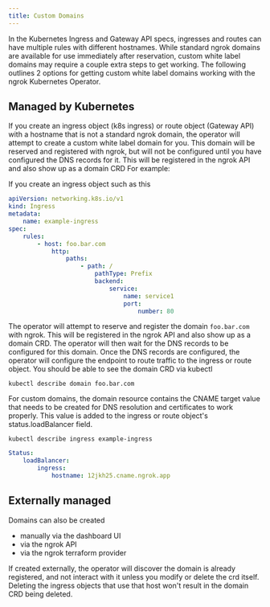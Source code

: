 ```yaml
---
title: Custom Domains
---
```


In the Kubernetes Ingress and Gateway API specs, ingresses and routes can have multiple rules with different hostnames. While standard ngrok domains are available for use immediately after reservation, custom white label domains may require a couple extra steps to get working. The following outlines 2 options for getting custom white label domains working with the ngrok Kubernetes Operator.

## Managed by Kubernetes

If you create an ingress object (k8s ingress) or route object (Gateway API) with a hostname that is not a standard ngrok domain, the operator will attempt to create a custom white label domain for you. This domain will be reserved and registered with ngrok, but will not be configured until you have configured the DNS records for it. This will be registered in the ngrok API and also show up as a domain CRD For example:

If you create an ingress object such as this

```yaml
apiVersion: networking.k8s.io/v1
kind: Ingress
metadata:
	name: example-ingress
spec:
	rules:
		- host: foo.bar.com
			http:
				paths:
					- path: /
						pathType: Prefix
						backend:
							service:
								name: service1
								port:
									number: 80
```

The operator will attempt to reserve and register the domain `foo.bar.com` with ngrok. This will be registered in the ngrok API and also show up as a domain CRD. The operator will then wait for the DNS records to be configured for this domain. Once the DNS records are configured, the operator will configure the endpoint to route traffic to the ingress or route object.
You should be able to see the domain CRD via kubectl

`kubectl describe domain foo.bar.com`

For custom domains, the domain resource contains the CNAME target value that needs to be created for DNS resolution and certificates to work properly. This value is added to the ingress or route object's status.loadBalancer field.

`kubectl describe ingress example-ingress`

```yaml
Status:
	loadBalancer:
		ingress:
			hostname: 12jkh25.cname.ngrok.app
```

## Externally managed

Domains can also be created

- manually via the dashboard UI
- via the ngrok API
- via the ngrok terraform provider

If created externally, the operator will discover the domain is already registered, and not interact with it unless you modify or delete the crd itself. Deleting the ingress objects that use that host won't result in the domain CRD being deleted.
